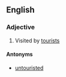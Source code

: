 ==English==

===Adjective===
{{en-adj}}

# {{context|often|in combination}} Visited by [[tourist]]s

====Antonyms====
* [[untouristed]]